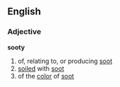 ==English==
===Adjective===
'''sooty'''

#of, relating to, or producing [[soot]]
#[[soiled]] with [[soot]]
#of the [[color]] of [[soot]]